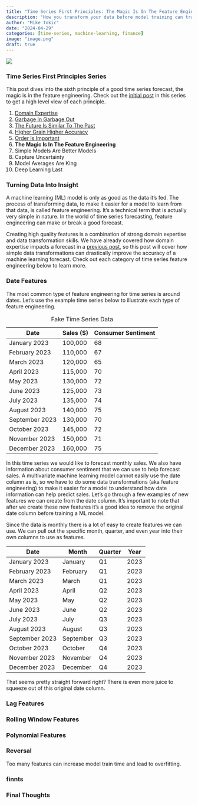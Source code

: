```yaml
---
title: "Time Series First Principles: The Magic Is In The Feature Engineering"
description: "How you transform your data before model training can transform a mediocre forecast into a world class forecast"
author: "Mike Tokic"
date: "2024-04-29"
categories: [time-series, machine-learning, finance]
image: "image.png"
draft: true
---
```


![](./image.png)

### Time Series First Principles Series

This post dives into the sixth principle of a good time series forecast, the magic is in the feature engineering. Check out the [initial post](https://mftokic.github.io/posts/2024-03-26-time-series-first-principles-initial/) in this series to get a high level view of each principle. 

1. [Domain Expertise](https://mftokic.github.io/posts/2024-04-02-time-series-domain-expertise/)
2. [Garbage In Garbage Out](https://mftokic.github.io/posts/2024-04-08-time-series-garbage/)
3. [The Future Is Similar To The Past](https://mftokic.github.io/posts/2024-04-11-time-series-past-future/)
4. [Higher Grain Higher Accuracy](https://mftokic.github.io/posts/2024-04-18-time-series-grain/)
5. [Order Is Important](https://mftokic.github.io/posts/2024-04-23-time-series-order/)
6. **The Magic Is In The Feature Engineering**
7. Simple Models Are Better Models
8. Capture Uncertainty
9. Model Averages Are King
10. Deep Learning Last

### Turning Data Into Insight

A machine learning (ML) model is only as good as the data it's fed. The process of transforming data, to make it easier for a model to learn from that data, is called feature engineering. It's a technical term that is actually very simple in nature. In the world of time series forecasting, feature engineering can make or break a good forecast. 

Creating high quality features is a combination of strong domain expertise and data transformation skills. We have already covered how domain expertise impacts a forecast in a [previous post](https://mftokic.github.io/posts/2024-04-02-time-series-domain-expertise/), so this post will cover how simple data transformations can drastically improve the accuracy of a machine learning forecast. Check out each category of time series feature engineering below to learn more.   

### Date Features

The most common type of feature engineering for time series is around dates. Let's use the example time series below to illustrate each type of feature engineering. 

| Date        | Sales ($) | Consumer Sentiment |
|-------------|-----------|--------------------|
| January 2023| 100,000   | 68                 |
| February 2023| 110,000  | 67                 |
| March 2023  | 120,000   | 65                 |
| April 2023  | 115,000   | 70                 |
| May 2023    | 130,000   | 72                 |
| June 2023   | 125,000   | 73                 |
| July 2023   | 135,000   | 74                 |
| August 2023 | 140,000   | 75                 |
| September 2023 | 130,000| 70                 |
| October 2023 | 145,000  | 72                 |
| November 2023 | 150,000 | 71                 |
| December 2023 | 160,000 | 75                 |

: Fake Time Series Data

In this time series we would like to forecast monthly sales. We also have information about consumer sentiment that we can use to help forecast sales. A multivariate machine learning model cannot easily use the date column as is, so we have to do some data transformations (aka feature engineering) to make it easier for a model to understand how date information can help predict sales. Let's go through a few examples of new features we can create from the date column. It's important to note that after we create these new features it's a good idea to remove the original date column before training a ML model. 

Since the data is monthly there is a lot of easy to create features we can use. We can pull out the specific month, quarter, and even year into their own columns to use as features. 

| Date        | Month     | Quarter | Year |
|-------------|-----------|---------|------|
| January 2023| January   | Q1      | 2023 |
| February 2023| February | Q1      | 2023 |
| March 2023  | March     | Q1      | 2023 |
| April 2023  | April     | Q2      | 2023 |
| May 2023    | May       | Q2      | 2023 |
| June 2023   | June      | Q2      | 2023 |
| July 2023   | July      | Q3      | 2023 |
| August 2023 | August    | Q3      | 2023 |
| September 2023| September| Q3     | 2023 |
| October 2023 | October  | Q4      | 2023 |
| November 2023| November | Q4      | 2023 |
| December 2023| December | Q4      | 2023 |

That seems pretty straight forward right? There is even more juice to squeeze out of this original date column. 

### Lag Features

### Rolling Window Features

### Polynomial Features

### Reversal

Too many features can increase model train time and lead to overfitting. 

### finnts

### Final Thoughts
